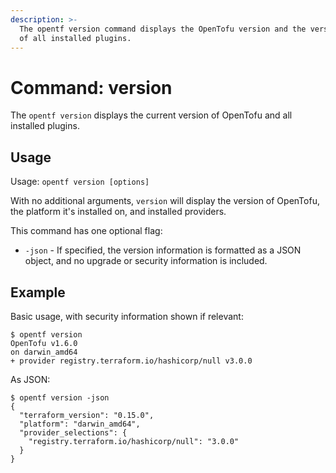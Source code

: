 ```yaml
---
description: >-
  The opentf version command displays the OpenTofu version and the version
  of all installed plugins.
---
```


# Command: version

The `opentf version` displays the current version of OpenTofu and all
installed plugins.

## Usage

Usage: `opentf version [options]`

With no additional arguments, `version` will display the version of OpenTofu,
the platform it's installed on, and installed providers.

This command has one optional flag:

* `-json` - If specified, the version information is formatted as a JSON object,
  and no upgrade or security information is included.

## Example

Basic usage, with security information shown if relevant:

```shellsession
$ opentf version
OpenTofu v1.6.0
on darwin_amd64
+ provider registry.terraform.io/hashicorp/null v3.0.0
```

As JSON:

```shellsession
$ opentf version -json
{
  "terraform_version": "0.15.0",
  "platform": "darwin_amd64",
  "provider_selections": {
    "registry.terraform.io/hashicorp/null": "3.0.0"
  }
}
```
